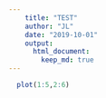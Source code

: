 ```yaml
---
    title: "TEST"
    author: "JL"
    date: "2019-10-01"
    output:
      html_document:
        keep_md: true
---
```

```r
  plot(1:5,2:6)
```
